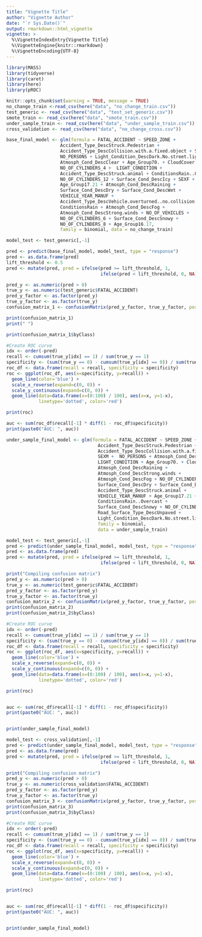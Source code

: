 ```yaml
---
title: "Vignette Title"
author: "Vignette Author"
date: "`r Sys.Date()`"
output: rmarkdown::html_vignette
vignette: >
  %\VignetteIndexEntry{Vignette Title}
  %\VignetteEngine{knitr::rmarkdown}
  %\VignetteEncoding{UTF-8}
---
```


```r
library(MASS)
library(tidyverse)
library(caret)
library(here)
library(pROC)

```
```r
knitr::opts_chunk$set(warning = TRUE, message = TRUE)
no_change_train <-read_csv(here("data", "no_change_train.csv"))
test_generic <- read_csv(here("data", "test_set_generic.csv"))
smote_train <- read_csv(here("data", "smote_train.csv"))
under_sample_train <- read_csv(here("data", "under_sample_train.csv"))
cross_validation <- read_csv(here("data", "no_change_cross.csv"))
```


```r
base_final_model <- glm(formula = FATAL_ACCIDENT ~ SPEED_ZONE + 
                    Accident_Type_DescStruck.Pedestrian + 
                    Accident_Type_DescCollision.with.a.fixed.object + SEXM + 
                    NO_PERSONS + Light_Condition_DescDark.No.street.lights + 
                    Atmosph_Cond_DescClear + Age_Group70. + CloudCover + 
                    NO_OF_CYLINDERS_4 +  LIGHT_CONDITION + 
                    Accident_Type_DescStruck.animal + ConditionsRain..Overcast + 
                    NO_OF_CYLINDERS_12 + Surface_Cond_DescIcy + SEXF + 
                    Age_Group17.21 + Atmosph_Cond_DescRaining + 
                    Surface_Cond_DescDry + Surface_Cond_DescWet + 
                    VEHICLE_YEAR_MANUF + 
                    Accident_Type_DescVehicle.overturned..no.collision. + 
                    ConditionsRain + Atmosph_Cond_DescFog + 
                    Atmosph_Cond_DescStrong.winds + NO_OF_VEHICLES + 
                    NO_OF_CYLINDERS_6 + Surface_Cond_DescSnowy + 
                    NO_OF_CYLINDERS_8 + Age_Group16.17, 
                    family = binomial, data = no_change_train)

```




```r
model_test <- test_generic[,-1]

pred <- predict(base_final_model, model_test, type = "response")
pred <- as.data.frame(pred)
lift_threshold <- 0.5
pred <- mutate(pred, pred = ifelse(pred >= lift_threshold, 1,
                                   ifelse(pred < lift_threshold, 0, NA)))

pred_y <- as.numeric(pred > 0)
true_y <- as.numeric(test_generic$FATAL_ACCIDENT)
pred_y_factor <- as.factor(pred_y)
true_y_factor <- as.factor(true_y)
confusion_matrix_1 <- confusionMatrix(pred_y_factor, true_y_factor, positive = "1")


```


```r
print(confusion_matrix_1)
print(" ")

```
```r
print(confusion_matrix_1$byClass)
```

```r
#Create ROC curve
idx <- order(-pred)
recall <- cumsum(true_y[idx] == 1) / sum(true_y == 1)
specificity <- (sum(true_y == 0) - cumsum(true_y[idx] == 0)) / sum(true_y == 0)
roc_df <- data.frame(recall = recall, specificity = specificity)
roc <- ggplot(roc_df, aes(x=specificity, y=recall)) +
  geom_line(color='blue') +
  scale_x_reverse(expand=c(0, 0)) +
  scale_y_continuous(expand=c(0, 0)) +
  geom_line(data=data.frame(x=(0:100) / 100), aes(x=x, y=1-x),
            linetype='dotted', color='red')

print(roc)

auc <- sum(roc_df$recall[-1] * diff(1 - roc_df$specificity))
print(paste0("AUC: ", auc))

```

```r

under_sample_final_model <- glm(formula = FATAL_ACCIDENT ~ SPEED_ZONE + 
                                  Accident_Type_DescStruck.Pedestrian + 
                                  Accident_Type_DescCollision.with.a.fixed.object + 
                                  SEXM +  NO_PERSONS + Atmosph_Cond_DescClear + 
                                  LIGHT_CONDITION + Age_Group70. + CloudCover + 
                                  Atmosph_Cond_DescRaining +
                                  Atmosph_Cond_DescStrong.winds + 
                                  Atmosph_Cond_DescFog + NO_OF_CYLINDERS_4 + 
                                  Surface_Cond_DescDry + Surface_Cond_DescWet +
                                  Accident_Type_DescStruck.animal + 
                                  VEHICLE_YEAR_MANUF + Age_Group17.21 + 
                                  ConditionsRain..Overcast + 
                                  Surface_Cond_DescSnowy + NO_OF_CYLINDERS_6 +
                                  Road_Surface_Type_DescUnpaved + 
                                  Light_Condition_DescDark.No.street.lights, 
                                  family = binomial, 
                                  data = under_sample_train)

```

```r

model_test <- test_generic[,-1]
pred <- predict(under_sample_final_model, model_test, type = "response")
pred <- as.data.frame(pred)
pred <- mutate(pred, pred = ifelse(pred >= lift_threshold, 1,
                                   ifelse(pred < lift_threshold, 0, NA)))

print("Compiling confusion matrix")
pred_y <- as.numeric(pred > 0)
true_y <- as.numeric(test_generic$FATAL_ACCIDENT)
pred_y_factor <- as.factor(pred_y)
true_y_factor <- as.factor(true_y)
confusion_matrix_2 <- confusionMatrix(pred_y_factor, true_y_factor, positive = "1")
print(confusion_matrix_2)
print(confusion_matrix_2$byClass)

#Create ROC curve
idx <- order(-pred)
recall <- cumsum(true_y[idx] == 1) / sum(true_y == 1)
specificity <- (sum(true_y == 0) - cumsum(true_y[idx] == 0)) / sum(true_y == 0)
roc_df <- data.frame(recall = recall, specificity = specificity)
roc <- ggplot(roc_df, aes(x=specificity, y=recall)) +
  geom_line(color='blue') +
  scale_x_reverse(expand=c(0, 0)) +
  scale_y_continuous(expand=c(0, 0)) +
  geom_line(data=data.frame(x=(0:100) / 100), aes(x=x, y=1-x),
            linetype='dotted', color='red')

print(roc)


auc <- sum(roc_df$recall[-1] * diff(1 - roc_df$specificity))
print(paste0("AUC: ", auc))


print(under_sample_final_model)
```


```r

model_test <- cross_validation[,-1]
pred <- predict(under_sample_final_model, model_test, type = "response")
pred <- as.data.frame(pred)
pred <- mutate(pred, pred = ifelse(pred >= lift_threshold, 1,
                                   ifelse(pred < lift_threshold, 0, NA)))

print("Compiling confusion matrix")
pred_y <- as.numeric(pred > 0)
true_y <- as.numeric(cross_validation$FATAL_ACCIDENT)
pred_y_factor <- as.factor(pred_y)
true_y_factor <- as.factor(true_y)
confusion_matrix_3 <- confusionMatrix(pred_y_factor, true_y_factor, positive = "1")
print(confusion_matrix_3)
print(confusion_matrix_3$byClass)

#Create ROC curve
idx <- order(-pred)
recall <- cumsum(true_y[idx] == 1) / sum(true_y == 1)
specificity <- (sum(true_y == 0) - cumsum(true_y[idx] == 0)) / sum(true_y == 0)
roc_df <- data.frame(recall = recall, specificity = specificity)
roc <- ggplot(roc_df, aes(x=specificity, y=recall)) +
  geom_line(color='blue') +
  scale_x_reverse(expand=c(0, 0)) +
  scale_y_continuous(expand=c(0, 0)) +
  geom_line(data=data.frame(x=(0:100) / 100), aes(x=x, y=1-x),
            linetype='dotted', color='red')

print(roc)


auc <- sum(roc_df$recall[-1] * diff(1 - roc_df$specificity))
print(paste0("AUC: ", auc))


print(under_sample_final_model)

```

